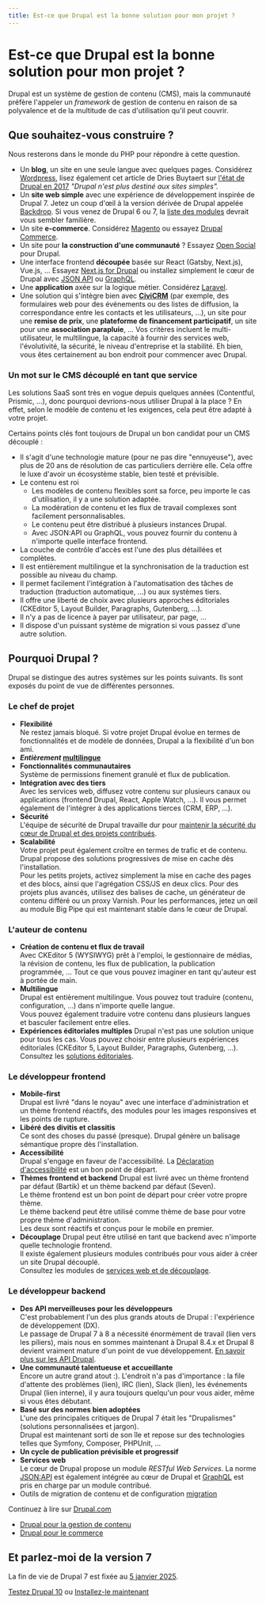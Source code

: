 ```yaml
---
title: Est-ce que Drupal est la bonne solution pour mon projet ?
---
```


# Est-ce que Drupal est la bonne solution pour mon projet ?

Drupal est un système de gestion de contenu (CMS), mais la communauté préfère l'appeler un _framework_ de gestion de contenu en raison de sa polyvalence et de la multitude de cas d'utilisation qu'il peut couvrir.

## Que souhaitez-vous construire ?

Nous resterons dans le monde du PHP pour répondre à cette question.

*   Un **blog**, un site en une seule langue avec quelques pages. Considérez [Wordpress](https://wordpress.org/), lisez également cet article de Dries Buytaert sur [l'état de Drupal en 2017](https://dri.es/state-of-drupal-presentation-september-2017) _"Drupal n'est plus destiné aux sites simples"._
*   Un **site web simple** avec une expérience de développement inspirée de Drupal 7. Jetez un coup d'œil à la version dérivée de Drupal appelée [Backdrop](https://backdropcms.org/). Si vous venez de Drupal 6 ou 7, la [liste des modules](https://backdropcms.org/modules) devrait vous sembler familière.
*   Un site **e-commerce**. Considérez [Magento](https://magento.com/) ou essayez [Drupal Commerce](/project/distribution/commerce).
*   Un site pour **la construction d'une communauté** ? Essayez [Open Social](https://www.getopensocial.com/) pour Drupal.
*   Une interface frontend **découpée** basée sur React (Gatsby, Next.js), Vue.js, ... Essayez [Next.js for Drupal](https://next-drupal.org/) ou installez simplement le cœur de Drupal avec [JSON API](https://www.drupal.org/project/jsonapi) ou [GraphQL](https://www.drupal.org/project/graphql).
*   Une **application** axée sur la logique métier. Considérez [Laravel](https://laravel.com/).
*   Une solution qui s'intègre bien avec **[CiviCRM](https://civicrm.org/)** (par exemple, des formulaires web pour des événements ou des listes de diffusion, la correspondance entre les contacts et les utilisateurs, ...), un site pour une **remise de prix**, une **plateforme de financement participatif**, un site pour une **association parapluie**, ... Vos critères incluent le multi-utilisateur, le multilingue, la capacité à fournir des services web, l'évolutivité, la sécurité, le niveau d'entreprise et la stabilité. Eh bien, vous êtes certainement au bon endroit pour commencer avec Drupal.

### Un mot sur le CMS découplé en tant que service

Les solutions SaaS sont très en vogue depuis quelques années (Contentful, Prismic, ...), donc pourquoi devrions-nous utiliser Drupal à la place ? En effet, selon le modèle de contenu et les exigences, cela peut être adapté à votre projet.

Certains points clés font toujours de Drupal un bon candidat pour un CMS découplé :
- Il s'agit d'une technologie mature (pour ne pas dire "ennuyeuse"), avec plus de 20 ans de résolution de cas particuliers derrière elle. Cela offre le luxe d'avoir un écosystème stable, bien testé et prévisible.
- Le contenu est roi
  - Les modèles de contenu flexibles sont sa force, peu importe le cas d'utilisation, il y a une solution adaptée.
  - La modération de contenu et les flux de travail complexes sont facilement personnalisables.
  - Le contenu peut être distribué à plusieurs instances Drupal.
  - Avec JSON:API ou GraphQL, vous pouvez fournir du contenu à n'importe quelle interface frontend.
- La couche de contrôle d'accès est l'une des plus détaillées et complètes.
- Il est entièrement multilingue et la synchronisation de la traduction est possible au niveau du champ.
- Il permet facilement l'intégration à l'automatisation des tâches de traduction (traduction automatique, ...) ou aux systèmes tiers.
- Il offre une liberté de choix avec plusieurs approches éditoriales (CKEditor 5, Layout Builder, Paragraphs, Gutenberg, ...).
- Il n'y a pas de licence à payer par utilisateur, par page, ...
- Il dispose d'un puissant système de migration si vous passez d'une autre solution.

## Pourquoi Drupal ?

Drupal se distingue des autres systèmes sur les points suivants.
Ils sont exposés du point de vue de différentes personnes.

### Le chef de projet

*   **Flexibilité**  
    Ne restez jamais bloqué. Si votre projet Drupal évolue en termes de fonctionnalités et de modèle de données, Drupal a la flexibilité d'un bon ami.
*   **_Entièrement_ [multilingue](/build/common-site-building-tasks#traduire)**
*   **Fonctionnalités communautaires**  
    Système de permissions finement granulé et flux de publication.
*   **Intégration avec des tiers**  
    Avec les services web, diffusez votre contenu sur plusieurs canaux ou applications (frontend Drupal, React, Apple Watch, ...). Il vous permet également de l'intégrer à des applications tierces (CRM, ERP, ...).
*   **Sécurité**  
    L'équipe de sécurité de Drupal travaille dur pour [maintenir la sécurité du cœur de Drupal et des projets contribués](/build/security-updates).
*   **Scalabilité**  
    Votre projet peut également croître en termes de trafic et de contenu. Drupal propose des solutions progressives de mise en cache dès l'installation.  
    Pour les petits projets, activez simplement la mise en cache des pages et des blocs, ainsi que l'agrégation CSS/JS en deux clics. Pour des projets plus avancés, utilisez des balises de cache, un générateur de contenu différé ou un proxy Varnish. Pour les performances, jetez un œil au module Big Pipe qui est maintenant stable dans le cœur de Drupal.

### L'auteur de contenu

*   **Création de contenu et flux de travail**  
    Avec CKEditor 5 (WYSIWYG) prêt à l'emploi, le gestionnaire de médias, la révision de contenu, les flux de publication, la publication programmée, ... Tout ce que vous pouvez imaginer en tant qu'auteur est à portée de main.
*   **Multilingue**  
    Drupal est entièrement multilingue. Vous pouvez tout traduire (contenu, configuration, ...) dans n'importe quelle langue.  
    Vous pouvez également traduire votre contenu dans plusieurs langues et basculer facilement entre elles.
*   **Expériences éditoriales multiples**
    Drupal n'est pas une solution unique pour tous les cas. Vous pouvez choisir entre plusieurs expériences éditoriales (CKEditor 5, Layout Builder, Paragraphs, Gutenberg, ...).     
    Consultez les [solutions éditoriales](/build/modules-themes-distributions#expérience-éditoriale).

### Le développeur frontend

*   **Mobile-first**  
    Drupal est livré "dans le noyau" avec une interface d'administration et un thème frontend réactifs, des modules pour les images responsives et les points de rupture.
*   **Libéré des divitis et classitis**  
    Ce sont des choses du passé (presque). Drupal génère un balisage sémantique propre dès l'installation.
*   **Accessibilité**  
    Drupal s'engage en faveur de l'accessibilité. La [Déclaration d'accessibilité](https://www.drupal.org/about/accessibility) est un bon point de départ.
*   **Thèmes frontend et backend**
    Drupal est livré avec un thème frontend par défaut (Bartik) et un thème backend par défaut (Seven).  
    Le thème frontend est un bon point de départ pour créer votre propre thème.  
    Le thème backend peut être utilisé comme thème de base pour votre propre thème d'administration.  
    Les deux sont réactifs et conçus pour le mobile en premier.
*   **Découplage**
    Drupal peut être utilisé en tant que backend avec n'importe quelle technologie frontend.  
    Il existe également plusieurs modules contribués pour vous aider à créer un site Drupal découplé.  
    Consultez les modules de [services web et de découplage](/build/modules-themes-distributions#web-services-and-decoupling).

### Le développeur backend

*   **Des API merveilleuses pour les développeurs**  
    C'est probablement l'un des plus grands atouts de Drupal : l'expérience de développement (DX).  
    Le passage de Drupal 7 à 8 a nécessité énormément de travail (lien vers les piliers), mais nous en sommes maintenant à Drupal 8.4.x et Drupal 8 devient vraiment mature d'un point de vue développement. [En savoir plus sur les API Drupal](/node/50).
*   **Une communauté talentueuse et accueillante**  
    Encore un autre grand atout :). L'endroit n'a pas d'importance : la file d'attente des problèmes (lien), IRC (lien), Slack (lien), les événements Drupal (lien interne), il y aura toujours quelqu'un pour vous aider, même si vous êtes débutant.
*   **Basé sur des normes bien adoptées**  
    L'une des principales critiques de Drupal 7 était les "Drupalismes" (solutions personnalisées et jargon).  
    Drupal est maintenant sorti de son île et repose sur des technologies telles que Symfony, Composer, PHPUnit, ...
*   **Un cycle de publication prévisible et progressif**
*   **Services web**  
    Le cœur de Drupal propose un module _RESTful Web Services_. La norme [JSON:API](http://jsonapi.org/) est également intégrée au cœur de Drupal et [GraphQL](https://www.drupal.org/project/graphql) est pris en charge par un module contribué.
*   Outils de migration de contenu et de configuration [migration](https://drupalmigrate.org)

Continuez à lire sur [Drupal.com](http://www.drupal.com/)

*   [Drupal pour la gestion de contenu](https://www.drupal.com/product/web-content-management)
*   [Drupal pour le commerce](https://www.drupal.com/product/commerce)

## Et parlez-moi de la version 7

La fin de vie de Drupal 7 est fixée au [5 janvier 2025](https://www.drupal.org/psa-2023-06-07).

[Testez Drupal 10](https://simplytest.me/configure?project=drupal) ou [Installez-le maintenant](/build/installation)
